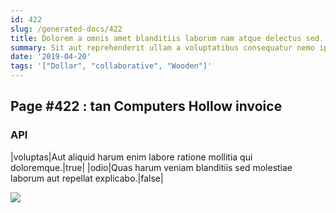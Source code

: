 ```yaml
---
id: 422
slug: /generated-docs/422
title: Dolorem a omnis amet blanditiis laborum nam atque delectus sed.
summary: Sit aut reprehenderit ullam a voluptatibus consequatur nemo ipsa.
date: '2019-04-20'
tags: '["Dollar", "collaborative", "Wooden"]'
---
```

## Page #422 : tan Computers Hollow invoice
<Partial />

### API

|voluptas|Aut aliquid harum enim labore ratione mollitia qui doloremque.|true|
|odio|Quas harum veniam blanditiis sed molestiae laborum aut repellat explicabo.|false|


![](/assets/cats-2.jpg)


